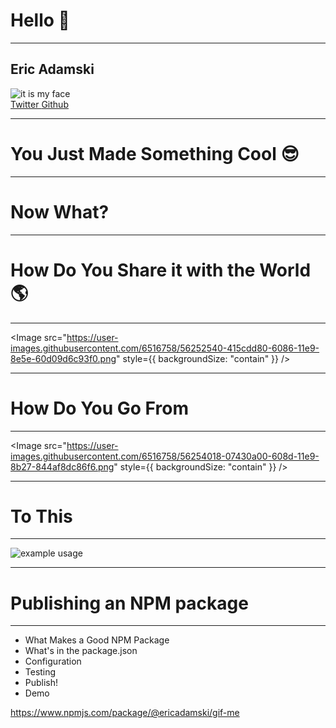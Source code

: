 
# Hello :wave:

---

<div
  style={{
    display: "flex",
    flexDirection: "column",
    alignItems: "center",
    justifyContent: "center",
    width: "100vw"
  }}
>
  <h2 style={{ margin: "1.5rem" }}> Eric Adamski </h2>
  <div
    style={{
      borderRadius: "50%",
      overflow: "hidden",
      boxSizing: "border-box",
      width: 450,
      height: 450
    }}
  >
    <Image
      style={{ width: "100%", height: "100%" }}
      src="https://avatars1.githubusercontent.com/u/6516758?s=460&v=4"
      alt="it is my face"
    />
  </div>
  <div
    style={{
      width: "25vw",
      marginTop: "1.5rem",
      display: "flex",
      alignItems: "center",
      justifyContent: "space-evenly"
    }}
  >
    <a href="https://twitter.com/zealigan" style={{ color: "#55acee" }}>
      Twitter
    </a>
    <a href="https://github.com/ericadamski" style={{ color: "#171515" }}>
      Github
    </a>
  </div>
</div>

---

# You Just Made Something Cool :sunglasses:

---

# Now What?

---

# How Do You Share it with the World :earth_americas:

---

<Image
  src="https://user-images.githubusercontent.com/6516758/56252540-415cdd80-6086-11e9-8e5e-60d09d6c93f0.png"
  style={{ backgroundSize: "contain" }}
/>

---

# How Do You Go From

---

<Image
  src="https://user-images.githubusercontent.com/6516758/56254018-07430a00-608d-11e9-8b27-844af8dc86f6.png"
  style={{ backgroundSize: "contain" }}
/>

---

# To This

---

![example usage](https://user-images.githubusercontent.com/6516758/56254363-73723d80-608e-11e9-90ef-cf6468c13a43.gif)

---

# Publishing an NPM package

---

<ul>
  <Appear>
    <li>What Makes a Good NPM Package</li>
    <li>What's in the package.json</li>
    <li>Configuration</li>
    <li>Testing</li>
    <li>Publish!</li>
    <li>Demo</li>
  </Appear>
</ul>

https://www.npmjs.com/package/@ericadamski/gif-me
